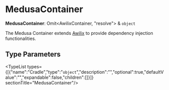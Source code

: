 
# MedusaContainer

 **MedusaContainer**: Omit&#60;AwilixContainer, "resolve"&#62; & `object`

The Medusa Container extends [Awilix](https://github.com/jeffijoe/awilix) to
provide dependency injection functionalities.

## Type Parameters

<TypeList types={[{"name":"Cradle","type":"`object`","description":"","optional":true,"defaultValue":"","expandable":false,"children":[]}]}  sectionTitle="MedusaContainer"/>

